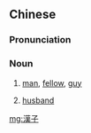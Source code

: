 {{also|汉子}}
==Chinese==
{{zh-forms|s=汉子}}

===Pronunciation===
{{zh-pron
|m=hànzi
|c=hon3 zi2
|cat=n
}}

===Noun===
{{zh-noun}}

# {{lb|zh|colloquial}} [[man]], [[fellow]], [[guy]]
# {{lb|zh|regional}} [[husband]]

[[mg:漢子]]